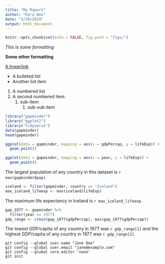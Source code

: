 ```yaml
---
title: "My Report"
author: "Kara Woo"
date: "5/29/2019"
output: html_document
---
```


```r
knitr::opts_chunk$set(echo = FALSE, fig.path = "figs/")
```


*This is some formatting*

**Some other formatting**

[A hyperlink](https://google.com)

- A bulleted list
- Another list item

1. A numbered list
1. A second numbered item.
   1. sub-item
       1. sub-sub item

```r
library("gapminder")
library("ggplot2")
library("tidyverse")
data(gapminder)
head(gapminder)
```

```r
ggplot(data = gapminder, mapping = aes(x = gdpPercap, y = lifeExp)) +
  geom_point()
```

```r
ggplot(data = gapminder, mapping = aes(x = year, y = lifeExp)) +
  geom_point()
```

The largest population of any country in this dataset is `r max(gapminder$pop)`.

```r
iceland <- filter(gapminder, country == "Iceland")
max_iceland_lifeexp <- max(iceland$lifeExp)
```

The maximum life expectancy in Iceland is `r max_iceland_lifeexp`.

```r
gap_1977 <- gapminder %>%
  filter(year == 1977)
gdp_range <- c(min(gap_1977$gdpPercap), max(gap_1977$gdpPercap))
```

The lowest GDP/capita of any country in 1977 was `r gdp_range[1]` and the highest GDP/capita of any country in 1977 was `r gdp_range[2]`.


```
git config --global user.name "Jane Doe"
git config --global user.email "jane@example.com"
git config --global core.editor 'nano'
git init
```

